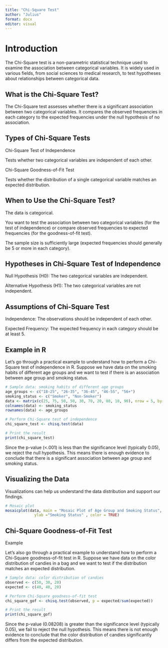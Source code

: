 ---
title: "Chi-Square Test"
author: "Julius"
format: docx
editor: visual
---

# Introduction

The Chi-Square test is a non-parametric statistical technique used to examine the association between categorical variables. It is widely used in various fields, from social sciences to medical research, to test hypotheses about relationships between categorical data.

## What is the Chi-Square Test?

The Chi-Square test assesses whether there is a significant association between two categorical variables. It compares the observed frequencies in each category to the expected frequencies under the null hypothesis of no association.

## Types of Chi-Square Tests

Chi-Square Test of Independence

Tests whether two categorical variables are independent of each other.

Chi-Square Goodness-of-Fit Test

Tests whether the distribution of a single categorical variable matches an expected distribution.

## When to Use the Chi-Square Test?

The data is categorical.

You want to test the association between two categorical variables (for the test of independence) or compare observed frequencies to expected frequencies (for the goodness-of-fit test).

The sample size is sufficiently large (expected frequencies should generally be 5 or more in each category).

## Hypotheses in Chi-Square Test of Independence

Null Hypothesis (H0): The two categorical variables are independent.

Alternative Hypothesis (H1): The two categorical variables are not independent.

## Assumptions of Chi-Square Test

Independence: The observations should be independent of each other.

Expected Frequency: The expected frequency in each category should be at least 5.

## Example in R

Let's go through a practical example to understand how to perform a Chi-Square test of independence in R. Suppose we have data on the smoking habits of different age groups and we want to test if there is an association between age group and smoking status.

```{r,message=FALSE,warning=FALSE}
# Sample data: smoking habits of different age groups
age_groups <- c("18-25", "26-35", "36-45", "46-55", "56+")
smoking_status <- c("Smoker", "Non-Smoker")
data <- matrix(c(25, 75, 50, 50, 30, 70, 20, 80, 10, 90), nrow = 5, byrow = TRUE)
colnames(data) <- smoking_status
rownames(data) <- age_groups

# Perform Chi-Square test of independence
chi_square_test <- chisq.test(data)

# Print the result
print(chi_square_test)

```

Since the p-value (\<.001) is less than the significance level (typically 0.05), we reject the null hypothesis. This means there is enough evidence to conclude that there is a significant association between age group and smoking status.

## Visualizing the Data

Visualizations can help us understand the data distribution and support our findings.

```{r}
# Mosaic plot
mosaicplot(data, main = "Mosaic Plot of Age Group and Smoking Status", xlab ="Age Group",
             ylab ="Smoking Status" , color = TRUE)

```

## Chi-Square Goodness-of-Fit Test

Example

Let's also go through a practical example to understand how to perform a Chi-Square goodness-of-fit test in R. Suppose we have data on the color distribution of candies in a bag and we want to test if the distribution matches an expected distribution.

```{r}
# Sample data: color distribution of candies
observed <- c(50, 30, 20)
expected <- c(40, 40, 20)

# Perform Chi-Square goodness-of-fit test
chi_square_gof <- chisq.test(observed, p = expected/sum(expected))

# Print the result
print(chi_square_gof)

```

Since the p-value (0.08208) is greater than the significance level (typically 0.05), we fail to reject the null hypothesis. This means there is not enough evidence to conclude that the color distribution of candies significantly differs from the expected distribution.
